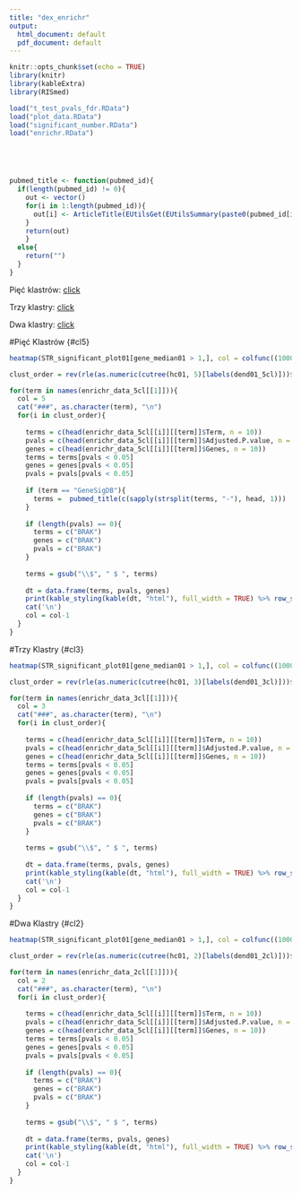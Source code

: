 ```yaml
---
title: "dex_enrichr"
output:
  html_document: default
  pdf_document: default
---
```


```r
knitr::opts_chunk$set(echo = TRUE)
library(knitr)
library(kableExtra)
library(RISmed)

load("t_test_pvals_fdr.RData") 
load("plot_data.RData")
load("significant_number.RData")
load("enrichr.RData")





pubmed_title <- function(pubmed_id){
  if(length(pubmed_id) != 0){
    out <- vector()
    for(i in 1:length(pubmed_id)){
      out[i] <- ArticleTitle(EUtilsGet(EUtilsSummary(paste0(pubmed_id[i], "[uid]"), db="pubmed")))
    }
    return(out)
    }
  else{
    return("")
  }
}
```

Pięć klastrów: [click](#cl5)

Trzy klastry: [click](#cl3)

Dwa klastry: [click](#cl2)


\pagebreak

#Pięć Klastrów {#cl5}
```r
heatmap(STR_significant_plot01[gene_median01 > 1,], col = colfunc((1000)), scale = "none", dist = function(x) as.dist((1-cor(t(x)))/2), Colv = NA, Rowv = dend01_5cl)
```

```r
clust_order = rev(rle(as.numeric(cutree(hc01, 5)[labels(dend01_5cl)]))$values)

for(term in names(enrichr_data_5cl[[1]])){
  col = 5
  cat("###", as.character(term), "\n")
  for(i in clust_order){
    
    terms = c(head(enrichr_data_5cl[[i]][[term]]$Term, n = 10))
    pvals = c(head(enrichr_data_5cl[[i]][[term]]$Adjusted.P.value, n = 10))
    genes = c(head(enrichr_data_5cl[[i]][[term]]$Genes, n = 10))
    terms = terms[pvals < 0.05]
    genes = genes[pvals < 0.05]
    pvals = pvals[pvals < 0.05]
    
    if (term == "GeneSigDB"){
      terms =  pubmed_title(c(sapply(strsplit(terms, "-"), head, 1)))
    }
    
    if (length(pvals) == 0){
      terms = c("BRAK")
      genes = c("BRAK")
      pvals = c("BRAK")
    }
    
    terms = gsub("\\$", " $ ", terms)
    
    dt = data.frame(terms, pvals, genes)
    print(kable_styling(kable(dt, "html"), full_width = TRUE) %>% row_spec(0,color = rainbow(5)[col]))
    cat('\n')
    col = col-1
  }
}
```

\pagebreak

#Trzy Klastry {#cl3}
```r
heatmap(STR_significant_plot01[gene_median01 > 1,], col = colfunc((1000)), scale = "none", dist = function(x) as.dist((1-cor(t(x)))/2), Colv = NA, Rowv = dend01_3cl)
```

```r
clust_order = rev(rle(as.numeric(cutree(hc01, 3)[labels(dend01_3cl)]))$values)

for(term in names(enrichr_data_3cl[[1]])){
  col = 3
  cat("###", as.character(term), "\n")
  for(i in clust_order){
    
    terms = c(head(enrichr_data_5cl[[i]][[term]]$Term, n = 10))
    pvals = c(head(enrichr_data_5cl[[i]][[term]]$Adjusted.P.value, n = 10))
    genes = c(head(enrichr_data_5cl[[i]][[term]]$Genes, n = 10))
    terms = terms[pvals < 0.05]
    genes = genes[pvals < 0.05]
    pvals = pvals[pvals < 0.05]
    
    if (length(pvals) == 0){
      terms = c("BRAK")
      genes = c("BRAK")
      pvals = c("BRAK")
    }
    
    terms = gsub("\\$", " $ ", terms)
    
    dt = data.frame(terms, pvals, genes)
    print(kable_styling(kable(dt, "html"), full_width = TRUE) %>% row_spec(0,color = rainbow(3)[col]))
    cat('\n')
    col = col-1
  }
}
```

\pagebreak

#Dwa Klastry {#cl2}
```r
heatmap(STR_significant_plot01[gene_median01 > 1,], col = colfunc((1000)), scale = "none", dist = function(x) as.dist((1-cor(t(x)))/2), Colv = NA, Rowv = dend01_2cl)
```


```r

clust_order = rev(rle(as.numeric(cutree(hc01, 2)[labels(dend01_2cl)]))$values)

for(term in names(enrichr_data_2cl[[1]])){
  col = 2
  cat("###", as.character(term), "\n")
  for(i in clust_order){
    
    terms = c(head(enrichr_data_5cl[[i]][[term]]$Term, n = 10))
    pvals = c(head(enrichr_data_5cl[[i]][[term]]$Adjusted.P.value, n = 10))
    genes = c(head(enrichr_data_5cl[[i]][[term]]$Genes, n = 10))
    terms = terms[pvals < 0.05]
    genes = genes[pvals < 0.05]
    pvals = pvals[pvals < 0.05]
    
    if (length(pvals) == 0){
      terms = c("BRAK")
      genes = c("BRAK")
      pvals = c("BRAK")
    }
    
    terms = gsub("\\$", " $ ", terms)
    
    dt = data.frame(terms, pvals, genes)
    print(kable_styling(kable(dt, "html"), full_width = TRUE) %>% row_spec(0,color = rainbow(2)[col]))
    cat('\n')
    col = col-1
  }
}
```

